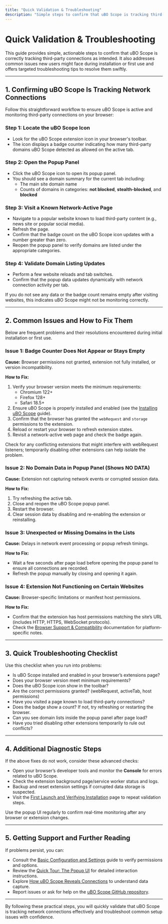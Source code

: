 ```yaml
---
title: "Quick Validation & Troubleshooting"
description: "Simple steps to confirm that uBO Scope is tracking third-party connections as intended. Includes common issues new users may face during installation or first use, and targeted troubleshooting guidance to resolve them quickly."
---
```


# Quick Validation & Troubleshooting

This guide provides simple, actionable steps to confirm that uBO Scope is correctly tracking third-party connections as intended. It also addresses common issues new users might face during installation or first use and offers targeted troubleshooting tips to resolve them swiftly.

---

## 1. Confirming uBO Scope Is Tracking Network Connections

Follow this straightforward workflow to ensure uBO Scope is active and monitoring third-party connections on your browser:

### Step 1: Locate the uBO Scope Icon

- Look for the uBO Scope extension icon in your browser's toolbar.
- The icon displays a badge counter indicating how many third-party domains uBO Scope detected as allowed on the active tab.

### Step 2: Open the Popup Panel

- Click the uBO Scope icon to open its popup panel.
- You should see a domain summary for the current tab including:
  - The main site domain name
  - Counts of domains in categories: **not blocked**, **stealth-blocked**, and **blocked**

### Step 3: Visit a Known Network-Active Page

- Navigate to a popular website known to load third-party content (e.g., news site or popular social media).
- Refresh the page.
- Confirm that the badge count on the uBO Scope icon updates with a number greater than zero.
- Reopen the popup panel to verify domains are listed under the appropriate categories.

### Step 4: Validate Domain Listing Updates

- Perform a few website reloads and tab switches.
- Confirm that the popup data updates dynamically with network connection activity per tab.

<Tip>
If you do not see any data or the badge count remains empty after visiting websites, this indicates uBO Scope might not be monitoring correctly.
</Tip>

---

## 2. Common Issues and How to Fix Them

Below are frequent problems and their resolutions encountered during initial installation or first use.

### Issue 1: Badge Counter Does Not Appear or Stays Empty

**Cause:** Browser permissions not granted, extension not fully installed, or version incompatibility.

**How to Fix:**

1. Verify your browser version meets the minimum requirements:
   - Chromium 122+
   - Firefox 128+
   - Safari 18.5+
2. Ensure uBO Scope is properly installed and enabled (see the [Installing uBO Scope](../setup-overview/installing) guide).
3. Confirm that the browser has granted the `webRequest` and `storage` permissions to the extension.
4. Reload or restart your browser to refresh extension states.
5. Revisit a network-active web page and check the badge again.

<Tip>
Check for any conflicting extensions that might interfere with webRequest listeners; temporarily disabling other extensions can help isolate the problem.
</Tip>

### Issue 2: No Domain Data in Popup Panel (Shows NO DATA)

**Cause:** Extension not capturing network events or corrupted session data.

**How to Fix:**

1. Try refreshing the active tab.
2. Close and reopen the uBO Scope popup panel.
3. Restart the browser.
4. Clear session data by disabling and re-enabling the extension or reinstalling.

### Issue 3: Unexpected or Missing Domains in the Lists

**Cause:** Delays in network event processing or popup refresh timings.

**How to Fix:**

- Wait a few seconds after page load before opening the popup panel to ensure all connections are recorded.
- Refresh the popup manually by closing and opening it again.

### Issue 4: Extension Not Functioning on Certain Websites

**Cause:** Browser-specific limitations or manifest host permissions.

**How to Fix:**

- Confirm that the extension has host permissions matching the site’s URL (includes HTTP, HTTPS, WebSocket protocols).
- Check the [Browser Support & Compatibility](../feature-overview/browser-integration) documentation for platform-specific notes.

---

## 3. Quick Troubleshooting Checklist

Use this checklist when you run into problems:

- Is uBO Scope installed and enabled in your browser’s extensions page?
- Does your browser version meet minimum requirements?
- Does the uBO Scope icon show in the toolbar?
- Are the correct permissions granted? (webRequest, activeTab, host permissions)
- Have you visited a page known to load third-party connections?
- Does the badge show a count? If not, try refreshing or restarting the browser.
- Can you see domain lists inside the popup panel after page load?
- Have you tried disabling other extensions temporarily to rule out conflicts?

---

## 4. Additional Diagnostic Steps

If the above fixes do not work, consider these advanced checks:

- Open your browser’s developer tools and monitor the **Console** for errors related to uBO Scope.
- Check the extension background page/service worker status and logs.
- Backup and reset extension settings if corrupted data storage is suspected.
- Visit the [First Launch and Verifying Installation](../setup-overview/first-launch) page to repeat validation steps.

<Tip>
Use the popup UI regularly to confirm real-time monitoring after any browser or extension changes.
</Tip>

---

## 5. Getting Support and Further Reading

If problems persist, you can:

- Consult the [Basic Configuration and Settings](../configuration-and-validation/basic-configuration) guide to verify permissions and options.
- Review the [Quick Tour: The Popup UI](../feature-overview/popup-ui-quicklook) for detailed interaction instructions.
- Explore [How uBO Scope Reveals Connections](../core-concepts-architecture/network-visibility-model) to understand data capture.
- Report issues or ask for help on the [uBO Scope GitHub repository](https://github.com/gorhill/uBO-Scope).

---

By following these practical steps, you will quickly validate that uBO Scope is tracking network connections effectively and troubleshoot common setup issues with confidence.